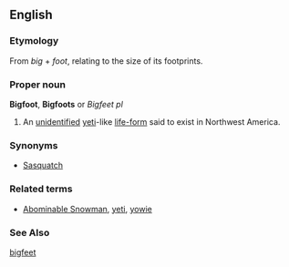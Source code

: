 ==English==
{{wikipedia}}
===Etymology===
From ''big'' + ''foot'', relating to the size of its footprints.
===Proper noun===
'''Bigfoot''', '''Bigfoots''' or ''Bigfeet'' ''pl''

#An [[unidentified]] [[yeti]]-like [[life-form]] said to exist in Northwest America.
===Synonyms===
*[[Sasquatch]]

===Related terms===
* [[Abominable Snowman]], [[yeti]], [[yowie]]

===See Also===
[[bigfeet]]